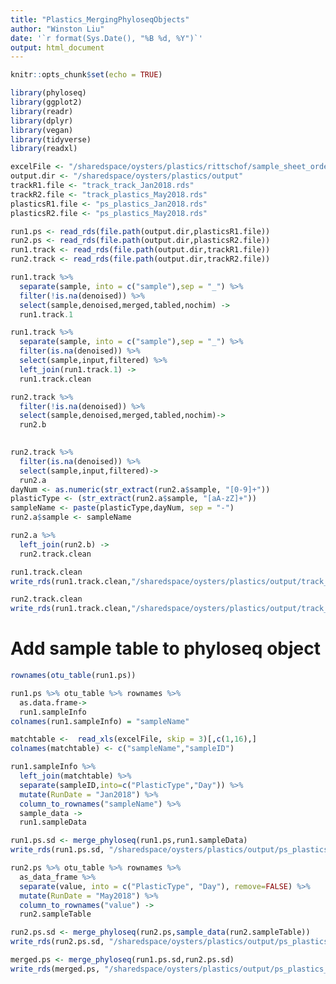 ```yaml
---
title: "Plastics_MergingPhyloseqObjects"
author: "Winston Liu"
date: '`r format(Sys.Date(), "%B %d, %Y")`'
output: html_document
---
```


```r
knitr::opts_chunk$set(echo = TRUE)
```

```r
library(phyloseq)
library(ggplot2)
library(readr)
library(dplyr)
library(vegan)
library(tidyverse)
library(readxl)
```

```r
excelFile <- "/sharedspace/oysters/plastics/rittschof/sample_sheet_order_4522.xls"
output.dir <- "/sharedspace/oysters/plastics/output"
trackR1.file <- "track_track_Jan2018.rds"
trackR2.file <- "track_plastics_May2018.rds"
plasticsR1.file <- "ps_plastics_Jan2018.rds"
plasticsR2.file <- "ps_plastics_May2018.rds"
```

```r
run1.ps <- read_rds(file.path(output.dir,plasticsR1.file))
run2.ps <- read_rds(file.path(output.dir,plasticsR2.file))
run1.track <- read_rds(file.path(output.dir,trackR1.file))
run2.track <- read_rds(file.path(output.dir,trackR2.file))
```


```r
run1.track %>%
  separate(sample, into = c("sample"),sep = "_") %>%
  filter(!is.na(denoised)) %>%
  select(sample,denoised,merged,tabled,nochim) ->
  run1.track.1

run1.track %>%
  separate(sample, into = c("sample"),sep = "_") %>%
  filter(is.na(denoised)) %>%
  select(sample,input,filtered) %>%
  left_join(run1.track.1) ->
  run1.track.clean

```

```r
run2.track %>%
  filter(!is.na(denoised)) %>%
  select(sample,denoised,merged,tabled,nochim)->
  run2.b
  

run2.track %>%
  filter(is.na(denoised)) %>%
  select(sample,input,filtered)->
  run2.a
dayNum <- as.numeric(str_extract(run2.a$sample, "[0-9]+"))
plasticType <- (str_extract(run2.a$sample, "[aA-zZ]+"))
sampleName <- paste(plasticType,dayNum, sep = "-")
run2.a$sample <- sampleName

run2.a %>%
  left_join(run2.b) ->
  run2.track.clean
```
```r
run1.track.clean
write_rds(run1.track.clean,"/sharedspace/oysters/plastics/output/track_plastics_Jan2018_clean.rds")
```

```r
run2.track.clean 
write_rds(run1.track.clean,"/sharedspace/oysters/plastics/output/track_plastics_May2018_clean.rds")
```

# Add sample table to phyloseq object
```r
rownames(otu_table(run1.ps))
```

```r
run1.ps %>% otu_table %>% rownames %>%
  as.data.frame->
  run1.sampleInfo
colnames(run1.sampleInfo) = "sampleName"

matchtable <-  read_xls(excelFile, skip = 3)[,c(1,16),]
colnames(matchtable) <- c("sampleName","sampleID")

run1.sampleInfo %>% 
  left_join(matchtable) %>%
  separate(sampleID,into=c("PlasticType","Day")) %>%
  mutate(RunDate = "Jan2018") %>%
  column_to_rownames("sampleName") %>%
  sample_data ->
  run1.sampleData

run1.ps.sd <- merge_phyloseq(run1.ps,run1.sampleData)
write_rds(run1.ps.sd, "/sharedspace/oysters/plastics/output/ps_plastics_Jan2018_sampleData.rds")
```

```r
run2.ps %>% otu_table %>% rownames %>%
  as_data_frame %>%
  separate(value, into = c("PlasticType", "Day"), remove=FALSE) %>%
  mutate(RunDate = "May2018") %>%
  column_to_rownames("value") ->
  run2.sampleTable
```

```r
run2.ps.sd <- merge_phyloseq(run2.ps,sample_data(run2.sampleTable))
write_rds(run2.ps.sd, "/sharedspace/oysters/plastics/output/ps_plastics_May2018_sampleData.rds")
```

```r
merged.ps <- merge_phyloseq(run1.ps.sd,run2.ps.sd)
write_rds(merged.ps, "/sharedspace/oysters/plastics/output/ps_plastics_merged.rds")
```
